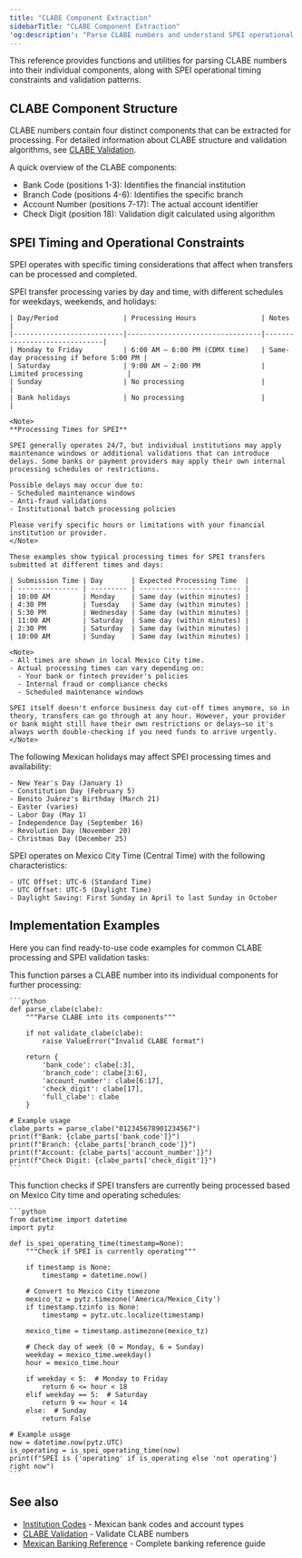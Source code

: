 ```yaml
---
title: "CLABE Component Extraction"
sidebarTitle: "CLABE Component Extraction"
'og:description': "Parse CLABE numbers and understand SPEI operational constraints"
---
```


This reference provides functions and utilities for parsing CLABE numbers into their individual components, along with SPEI operational timing constraints and validation patterns.

## CLABE Component Structure

CLABE numbers contain four distinct components that can be extracted for processing. For detailed information about CLABE structure and validation algorithms, see [CLABE Validation](/direct-integration/reference/clabe-validation).

A quick overview of the CLABE components:

- Bank Code (positions 1-3): Identifies the financial institution
- Branch Code (positions 4-6): Identifies the specific branch  
- Account Number (positions 7-17): The actual account identifier
- Check Digit (position 18): Validation digit calculated using algorithm

## SPEI Timing and Operational Constraints

SPEI operates with specific timing considerations that affect when transfers can be processed and completed.

<AccordionGroup>
  <Accordion title="Operating Hours">
    SPEI transfer processing varies by day and time, with different schedules for weekdays, weekends, and holidays:
   
    | Day/Period                | Processing Hours                | Notes                        |
    |---------------------------|---------------------------------|------------------------------|
    | Monday to Friday          | 6:00 AM – 6:00 PM (CDMX time)   | Same-day processing if before 5:00 PM |
    | Saturday                  | 9:00 AM – 2:00 PM               | Limited processing           |
    | Sunday                    | No processing                   |                              |
    | Bank holidays             | No processing                   |                              |

    <Note>
    **Processing Times for SPEI**

    SPEI generally operates 24/7, but individual institutions may apply maintenance windows or additional validations that can introduce delays. Some banks or payment providers may apply their own internal processing schedules or restrictions.

    Possible delays may occur due to:
    - Scheduled maintenance windows
    - Anti-fraud validations
    - Institutional batch processing policies

    Please verify specific hours or limitations with your financial institution or provider.
    </Note>
  </Accordion>

  <Accordion title="Processing Time Examples">
  
    These examples show typical processing times for SPEI transfers submitted at different times and days:

    | Submission Time | Day       | Expected Processing Time  |
    | --------------- | --------- | ------------------------- |
    | 10:00 AM        | Monday    | Same day (within minutes) |
    | 4:30 PM         | Tuesday   | Same day (within minutes) |
    | 5:30 PM         | Wednesday | Same day (within minutes) |
    | 11:00 AM        | Saturday  | Same day (within minutes) |
    | 2:30 PM         | Saturday  | Same day (within minutes) |
    | 10:00 AM        | Sunday    | Same day (within minutes) |

    <Note>
    - All times are shown in local Mexico City time.
    - Actual processing times can vary depending on:
      - Your bank or fintech provider's policies
      - Internal fraud or compliance checks
      - Scheduled maintenance windows

    SPEI itself doesn't enforce business day cut-off times anymore, so in theory, transfers can go through at any hour. However, your provider or bank might still have their own restrictions or delays—so it's always worth double-checking if you need funds to arrive urgently.
    </Note>
  </Accordion>

  <Accordion title="Holiday Calendar">
    The following Mexican holidays may affect SPEI processing times and availability:

    - New Year's Day (January 1)
    - Constitution Day (February 5)
    - Benito Juárez's Birthday (March 21)
    - Easter (varies)
    - Labor Day (May 1)
    - Independence Day (September 16)
    - Revolution Day (November 20)
    - Christmas Day (December 25)
  </Accordion>

  <Accordion title="Time Zone Considerations">
    SPEI operates on Mexico City Time (Central Time) with the following characteristics:

    - UTC Offset: UTC-6 (Standard Time)
    - UTC Offset: UTC-5 (Daylight Time)
    - Daylight Saving: First Sunday in April to last Sunday in October
  </Accordion>

</AccordionGroup>

## Implementation Examples

Here you can find ready-to-use code examples for common CLABE processing and SPEI validation tasks:

<AccordionGroup>
  <Accordion title="CLABE Component Extraction">
    This function parses a CLABE number into its individual components for further processing:
    
    ```python
    def parse_clabe(clabe):
        """Parse CLABE into its components"""
        
        if not validate_clabe(clabe):
            raise ValueError("Invalid CLABE format")
        
        return {
            'bank_code': clabe[:3],
            'branch_code': clabe[3:6],
            'account_number': clabe[6:17],
            'check_digit': clabe[17],
            'full_clabe': clabe
        }

    # Example usage
    clabe_parts = parse_clabe("012345678901234567")
    print(f"Bank: {clabe_parts['bank_code']}")
    print(f"Branch: {clabe_parts['branch_code']}")
    print(f"Account: {clabe_parts['account_number']}")
    print(f"Check Digit: {clabe_parts['check_digit']}")
    ```
  </Accordion>

  <Accordion title="SPEI Operating Time Validation">
    This function checks if SPEI transfers are currently being processed based on Mexico City time and operating schedules:
    
    ```python
    from datetime import datetime
    import pytz

    def is_spei_operating_time(timestamp=None):
        """Check if SPEI is currently operating"""
        
        if timestamp is None:
            timestamp = datetime.now()
        
        # Convert to Mexico City timezone
        mexico_tz = pytz.timezone('America/Mexico_City')
        if timestamp.tzinfo is None:
            timestamp = pytz.utc.localize(timestamp)
        
        mexico_time = timestamp.astimezone(mexico_tz)
        
        # Check day of week (0 = Monday, 6 = Sunday)
        weekday = mexico_time.weekday()
        hour = mexico_time.hour
        
        if weekday < 5:  # Monday to Friday
            return 6 <= hour < 18
        elif weekday == 5:  # Saturday
            return 9 <= hour < 14
        else:  # Sunday
            return False

    # Example usage
    now = datetime.now(pytz.UTC)
    is_operating = is_spei_operating_time(now)
    print(f"SPEI is {'operating' if is_operating else 'not operating'} right now")
    ```
  </Accordion>
</AccordionGroup>

## See also

- [Institution Codes](/direct-integration/reference/institution-codes) - Mexican bank codes and account types
- [CLABE Validation](/direct-integration/reference/clabe-validation) - Validate CLABE numbers
- [Mexican Banking Reference](/direct-integration/reference/mexican-banking-reference) - Complete banking reference guide
